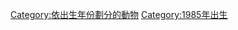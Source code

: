 {{Commonscat|1985 animal births}}

[[Category:依出生年份劃分的動物|Category:依出生年份劃分的動物]]
[[Category:1985年出生|Category:1985年出生]]
